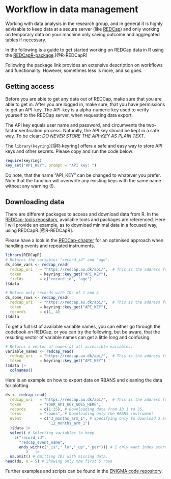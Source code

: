 # Workflow in data management {#workflow}

Working with data analysis in the research group, and in general it is highly advisable to keep data at a secure server (like [REDCap](redcap.rm.dk)) and only working on temporary data on your machine only saving outcome and aggregated tables if necessary.

In the following is a guide to get started working on REDCap data in R using the [REDCapR-package](https://ouhscbbmc.github.io/REDCapR/).[@R-REDCapR]

Following the package link provides an extensive description on workflows and functionality. However, sometimes less is more, and so goes.

## Getting access

Before you are able to get any data out of REDCap, make sure that you are able to get in. After you are logged in, make sure, that you have permissions to get an API-key. The API-key is a alpha-numeric key used to verify yourself to the REDCap server, when requesting data export.

The API key equals user name and password, and circumvents the two-factor verification process. Naturally, the API key should be kept in a safe way. To be clear: *DO NEVER STORE THE API-KEY AS PLAIN TEXT*.

The `library(keyring)`[@R-keyring] offers a safe and easy way to store API keys and other secrets. Please copy and run the code below:

```r
require(keyring)
key_set("API_KEY", prompt = "API key: ")
```

Do note, that the name "API_KEY" can be changed to whatever you prefer. Note that the function will overwrite any existing keys with the same name without any warning (!).

## Downloading data

There are different packages to access and download data from R. In the [REDCap-tools repository](), available tools and packages are referenced. Here I will provide an example, as to download minimal data in a focused way, using REDCapR.[@R-REDCapR]. 

Please have a look in the [REDCap-chapter](#redcap-data) for an optimised approach when handling events and repeated instruments.

```r
library(REDCapR)
# Returns the variables "record_id" and "age".
ds_some_vars <- redcap_read(
  redcap_uri   = "https://redcap.au.dk/api/",  # This is the address for projects at the AU-server
  token        = keyring::key_get("API_KEY"),
  fields       = c("record_id", "age")
)$data 

# Return only records with IDs of 1 and 4
ds_some_rows <- redcap_read(
  redcap_uri   = "https://redcap.au.dk/api/",  # This is the address for projects at the AU-server
  token        = keyring::key_get("API_KEY"),
  records      = c(1, 4)
)$data
```

To get a full list of available variable names, you can either go through the codebook on REDCap, or you can try the following, but be aware, that the resulting vector of variable names can get a little long and confusing.

```r
# Returns a vector of names of all accessible variables.
variable_names <- redcap_read(
  redcap_uri   = "https://redcap.au.dk/api/",  # This is the address for projects at the AU-server
  token        = keyring::key_get("API_KEY")
)$data |> 
  colnames()
```


Here is an example on how to export data on RBANS and cleaning the data for plotting.

```r
ds <- redcap_read(
  redcap_uri   = "https://redcap.au.dk/api/",  # This is the address for projects at the AU-server
  token        = "YOUR_API_KEY_GOES_HERE",
  records      = c(1:35), # Downloading data from ID 1 to 35.
  forms        = "rbans", # Downloading only the RBANS instrument
  event        = c("3_months_arm_1", # Specifying only to download 3 and 12 months data
                   "12_months_arm_1")
  )$data |> 
  select( # Selecting variables to keep
    c("record_id",
      "redcap_event_name",
      ends_with(c("_is","_lo","_up","_per"))) # I only want index scores, lower and upper CIs and percentile.
         )   |> 
  na.omit() # Omitting IDs with missing data.
head(ds, n = 5) # Showing only the first 5 rows
```

Further examples and scripts can be found in the [ENIGMA code repository](https://github.com/agdamsbo/ENIGMAtrial_R).

